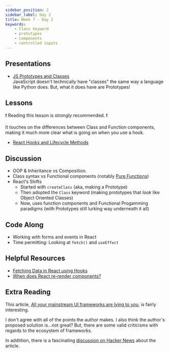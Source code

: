 ```yaml
---
sidebar_position: 2
sidebar_label: Day 2
title: Week 7 - Day 2
keywords:
    - Class keyword
    - prototypes
    - components
    - controlled inputs
---
```


## Presentations

- [JS Prototypes and Classes](https://docs.google.com/presentation/d/1pUhcUx89DHMSSMUbRKobe-kAq4XtC-_8IK-fFRjGIcY/edit?usp=sharing)
  <br/>JavaScript doesn't technically have "classes" the same way a language like Python does. But, what it does have are Prototypes!

## Lessons

:exclamation: Reading this lesson is _strongly_ recommended. :exclamation:

It touches on the differences between Class and Function components, making it much more clear what is going on when you use a hook.
- [React Hooks and Lifecycle Methods](/docs/lessons/react/react-hooks/)

## Discussion

- OOP & Inheritance vs Composition.
- Class syntax vs Functional components (notably [Pure Functions](https://react.dev/learn/keeping-components-pure))
- React's Shifts
  - Started with `createClass` (aka, making a Prototype)
  - Then adopted the `Class` keyword (making prototypes that _look_ like Object Oriented Classes)
  - Now, uses function components and Functional Progamming paradigms (with Prototypes still lurking way underneath it all)



## Code Along

- Working with forms and events in React
- Time permitting: Looking at `fetch()` and `useEffect`

## Helpful Resources

- [Fetching Data in React using Hooks](https://blog.bitsrc.io/fetching-data-in-react-using-hooks-c6fdd71cb24a)
- [When does React re-render components?](https://felixgerschau.com/react-rerender-components/)

## Extra Reading

This article, [All your mainstream UI frameworks are lying to you](https://moonthought.github.io/posts/all-your-mainstream-ui-frameworks-are-lying-to-you/), is fairly interesting.

I don't agree with all of the points the author makes. I also think the author's proposed solution is...not great? But, there are some valid criticisms with regards to the ecosystem of frameworks.

In addtition, there is a fascinating [discussion on Hacker News](https://news.ycombinator.com/item?id=37656257) about the article.
